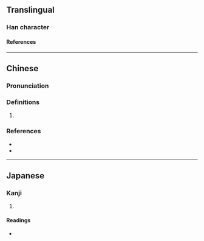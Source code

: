 {{character info}}
==Translingual==

===Han character===
{{Han char|rn=46|rad=山|as=07|sn=10|four=22504|canj=UYTJ,XUYTJ|ids=⿱山辛}}

====References====
{{Han ref|kx=0312.050|dkj=08109|dj=0612.120|hdz=10776.010|uh=5CF7}}

----

==Chinese==
{{zh-forms}}

===Pronunciation===
{{zh-pron
|m=shēn
|c=san1
|mc=
|oc=
|cat=
}}

===Definitions===
{{zh-hanzi}}

# {{rfdef|zh}}

===References===
* {{R:yue:mfccd}}
* {{R:yue:Jyutping Database}}

----

==Japanese==

===Kanji===
{{ja-kanji|grade=|rs=山07}}

# {{rfdef|ja|sort=山07}}

====Readings====
* {{ja-readings|on=[[しん]] (shin)|kun=}}